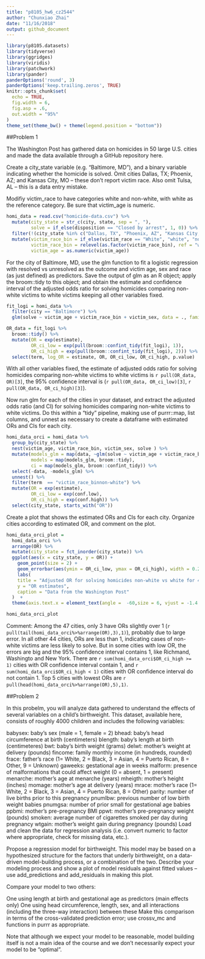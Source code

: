```yaml
---
title: "p8105_hw6_cz2544"
author: "Chunxiao Zhai"
date: "11/16/2018"
output: github_document
---
```


```r
library(p8105.datasets)
library(tidyverse)
library(ggridges)
library(viridis)
library(patchwork)
library(pander)
panderOptions('round', 3)
panderOptions('keep.trailing.zeros', TRUE)
knitr::opts_chunk$set(
  echo = TRUE,
  fig.width = 6,
  fig.asp = .6,
  out.width = "95%"
)
theme_set(theme_bw() + theme(legend.position = "bottom"))
```

##Problem 1

The Washington Post has gathered data on homicides in 50 large U.S. cities and made the data available through a GitHub repository here.

Create a city_state variable (e.g. “Baltimore, MD”), and a binary variable indicating whether the homicide is solved. Omit cities Dallas, TX; Phoenix, AZ; and Kansas City, MO – these don’t report victim race. Also omit Tulsa, AL – this is a data entry mistake. 

Modifiy  victim_race to have categories white and non-white, with white as the reference category. Be sure that victim_age is numeric.

```r
homi_data = read.csv("homicide-data.csv") %>% 
  mutate(city_state = str_c(city, state, sep = ", "),
         solve = if_else(disposition == "Closed by arrest", 1, 0)) %>% 
  filter(!(city_state %in% c("Dallas, TX", "Phoenix, AZ", "Kansas City, MO", "Tulsa, AL"))) %>% 
  mutate(victim_race_bin = if_else(victim_race == "White", "white", "non-white"),
         victim_race_bin = relevel(as.factor(victim_race_bin), ref = "white"),
         victim_age = as.numeric(victim_age)) 
```

For the city of Baltimore, MD, use the glm function to fit a logistic regression with resolved vs unresolved as the outcome and victim age, sex and race (as just defined) as predictors. Save the output of glm as an R object; apply the broom::tidy to this object; and obtain the estimate and confidence interval of the adjusted odds ratio for solving homicides comparing non-white victims to white victims keeping all other variables fixed.

```r
fit_logi = homi_data %>%
  filter(city == "Baltimore") %>% 
  glm(solve ~ victim_age + victim_race_bin + victim_sex, data = ., family = binomial()) 

OR_data = fit_logi %>% 
  broom::tidy() %>% 
  mutate(OR = exp(estimate),
         OR_ci_low = exp(pull(broom::confint_tidy(fit_logi), 1)), 
         OR_ci_high = exp(pull(broom::confint_tidy(fit_logi), 2))) %>% 
  select(term, log_OR = estimate, OR, OR_ci_low, OR_ci_high, p.value)

```

With all other variables fixed, the estimate of adjusted odds ratio for solving homicides comparing non-white victims to white victims is `r pull(OR_data, OR)[3]`, the 95% confidence interval is (`r pull(OR_data, OR_ci_low)[3]`, `r pull(OR_data, OR_ci_high)[3]`).

Now run glm for each of the cities in your dataset, and extract the adjusted odds ratio (and CI) for solving homicides comparing non-white victims to white victims. Do this within a “tidy” pipeline, making use of  purrr::map, list columns, and unnest as necessary to create a dataframe with estimated ORs and CIs for each city.

```r
homi_data_orci = homi_data %>% 
  group_by(city_state) %>% 
  nest(victim_age, victim_race_bin, victim_sex, solve ) %>% 
  mutate(models_glm = map(data, ~glm(solve ~ victim_age + victim_race_bin + victim_sex, data = ., family = binomial())),
         models = map(models_glm, broom::tidy),
         ci = map(models_glm, broom::confint_tidy)) %>% 
  select(-data, -models_glm) %>% 
  unnest() %>% 
  filter(term  == "victim_race_binnon-white") %>% 
  mutate(OR = exp(estimate),
         OR_ci_low = exp(conf.low), 
         OR_ci_high = exp(conf.high)) %>% 
  select(city_state, starts_with("OR"))
```

Create a plot that shows the estimated ORs and CIs for each city. Organize cities according to estimated OR, and comment on the plot.

```r
homi_data_orci_plot = 
  homi_data_orci %>% 
  arrange(OR) %>% 
  mutate(city_state = fct_inorder(city_state)) %>% 
  ggplot(aes(x = city_state, y = OR)) + 
    geom_point(size = 2) +
    geom_errorbar(aes(ymin = OR_ci_low, ymax = OR_ci_high), width = 0.2) +
    labs(
    title = "Adjusted OR for solving homicides non-white vs white for 47 large U.S. cities",
    y = "OR estimates",
    caption = "Data from the Washington Post"
  )  +
  theme(axis.text.x = element_text(angle =  -60,size = 6, vjust = -1.4 ))

homi_data_orci_plot
```

Comment: Among the 47 cities, only 3 have ORs slightly over 1 (`r pull(tail(homi_data_orci%>%arrange(OR),3),1)`), probably due to large error. In all other 44 cities, ORs are less than 1, indicating cases of non-white victims are less likely to solve. But in some cities with low OR, the errors are big and the 95% confidence interval contains 1, like Richmand, Washingto and New York. There are `r sum(homi_data_orci$OR_ci_high >= 1)` cities with OR confidence interval contain 1, and `r sum(homi_data_orci$OR_ci_high < 1)` cities with OR confidence interval do not contain 1. Top 5 cities with lowest ORs are `r pull(head(homi_data_orci%>%arrange(OR),5),1)`.


##Problem 2

In this probelm, you will analyze data gathered to understand the effects of several variables on a child’s birthweight. This dataset, available here, consists of roughly 4000 children and includes the following variables:

babysex: baby’s sex (male = 1, female = 2)
bhead: baby’s head circumference at birth (centimeters)
blength: baby’s length at birth (centimeteres)
bwt: baby’s birth weight (grams)
delwt: mother’s weight at delivery (pounds)
fincome: family monthly income (in hundreds, rounded)
frace: father’s race (1= White, 2 = Black, 3 = Asian, 4 = Puerto Rican, 8 = Other, 9 = Unknown)
gaweeks: gestational age in weeks
malform: presence of malformations that could affect weight (0 = absent, 1 = present)
menarche: mother’s age at menarche (years)
mheigth: mother’s height (inches)
momage: mother’s age at delivery (years)
mrace: mother’s race (1= White, 2 = Black, 3 = Asian, 4 = Puerto Rican, 8 = Other)
parity: number of live births prior to this pregnancy
pnumlbw: previous number of low birth weight babies
pnumgsa: number of prior small for gestational age babies
ppbmi: mother’s pre-pregnancy BMI
ppwt: mother’s pre-pregnancy weight (pounds)
smoken: average number of cigarettes smoked per day during pregnancy
wtgain: mother’s weight gain during pregnancy (pounds)
Load and clean the data for regression analysis (i.e. convert numeric to factor where appropriate, check for missing data, etc.).

Propose a regression model for birthweight. This model may be based on a hypothesized structure for the factors that underly birthweight, on a data-driven model-building process, or a combination of the two. Describe your modeling process and show a plot of model residuals against fitted values – use add_predictions and  add_residuals in making this plot.

Compare your model to two others:

One using length at birth and gestational age as predictors (main effects only)
One using head circumference, length, sex, and all interactions (including the three-way interaction) between these
Make this comparison in terms of the cross-validated prediction error; use crossv_mc and functions in purrr as appropriate.

Note that although we expect your model to be reasonable, model building itself is not a main idea of the course and we don’t necessarily expect your model to be “optimal”.

